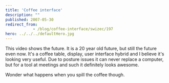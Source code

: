 ```yaml
---
title: 'Coffee interface'
description: ""
published: 2007-05-30
redirect_from: 
            - /blog/coffee-interface/swizec/197
hero: ../../../defaultHero.jpg
---
```


This video shows the future. It is a 20 year old future, but still the future even now. It's a coffee table, display, user interface hybrid and I believe it's looking very useful. Due to posture issues it can never replace a computer, but for a tool at meetings and such it definitely looks awesome.

Wonder what happens when you spill the coffee though.

